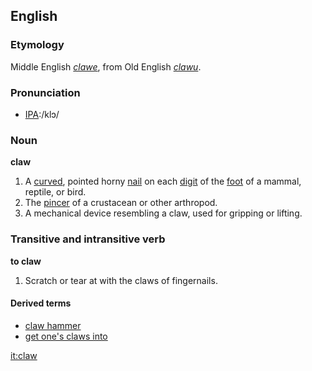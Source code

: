 ==English==

===Etymology===
Middle English ''[[clawe]]'', from Old English ''[[clawu]]''.

===Pronunciation===
*[[w:International Phonetic Alphabet|IPA]]:/klɔ/

===Noun===
'''claw'''
# A [[curved]], pointed horny [[nail]] on each [[digit]] of the [[foot]] of a mammal, reptile, or bird.
# The [[pincer]] of a crustacean or other arthropod.
# A mechanical device resembling a claw, used for gripping or lifting.

===Transitive and intransitive verb===
'''to claw'''
# Scratch or tear at with the claws of fingernails.

====Derived terms====
*[[claw hammer]]
*[[get one's claws into]]

[[it:claw]]